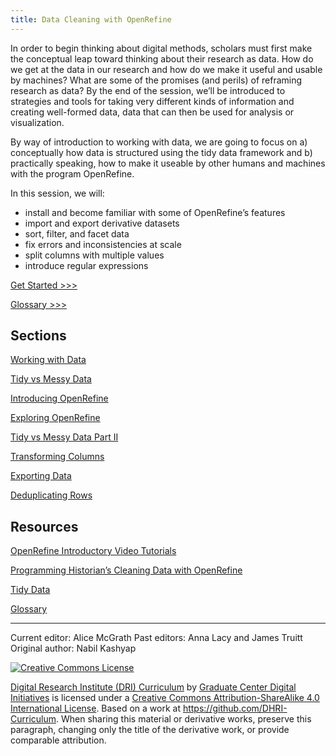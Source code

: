 ```yaml
---
title: Data Cleaning with OpenRefine
---
```


In order to begin thinking about digital methods, scholars must first make the conceptual leap toward thinking about their research as data. How do we get at the data in our research and how do we make it useful and usable by machines? What are some of the promises (and perils) of reframing research as data? By the end of the session, we’ll be introduced to strategies and tools for taking very different kinds of information and creating well-formed data, data that can then be used for analysis or visualization.

By way of introduction to working with data, we are going to focus on a) conceptually how data is structured using the tidy data framework and b) practically speaking, how to make it useable by other humans and machines with the program OpenRefine.

In this session, we will:

- install and become familiar with some of OpenRefine's features
- import and export derivative datasets
- sort, filter, and facet data
- fix errors and inconsistencies at scale
- split columns with multiple values
- introduce regular expressions

[Get Started >>>](sections/working-with-data.md)

[Glossary >>>](https://github.com/tri-cods/glossary/blob/master/sections/tidy-data.md) 

## Sections

[Working with Data](sections/working-with-data.md)

[Tidy vs Messy Data](sections/tidy-vs-messy.md)

[Introducing OpenRefine](sections/introducing-openrefine.md)

[Exploring OpenRefine](sections/exploring-openrefine.md)

[Tidy vs Messy Data Part II](sections/tidy-vs-messy-ii.md)

[Transforming Columns](sections/transforming-columns.md)

[Exporting Data](sections/exporting-data.md)

[Deduplicating Rows](sections/deduplicating.md) 

## Resources

[OpenRefine Introductory Video Tutorials](http://openrefine.org/)

[Programming Historian's Cleaning Data with OpenRefine](https://programminghistorian.org/en/lessons/cleaning-data-with-openrefine)

[Tidy Data](https://www.jstatsoft.org/article/view/v059i10/)

[Glossary](https://github.com/tri-cods/glossary/blob/master/sections/tidy-data.md)

-----

Current editor: Alice McGrath
Past editors: Anna Lacy and James Truitt
Original author: Nabil Kashyap

[![Creative Commons License](https://i.creativecommons.org/l/by-sa/4.0/88x31.png)](http://creativecommons.org/licenses/by-sa/4.0/)

[Digital Research Institute (DRI) Curriculum](http://purl.org/dc/terms/) by [Graduate Center Digital Initiatives](https://gcdi.commons.gc.cuny.edu/) is licensed under a [Creative Commons Attribution-ShareAlike 4.0 International License](http://creativecommons.org/licenses/by-sa/4.0/). Based on a work at <https://github.com/DHRI-Curriculum>. When sharing this material or derivative works, preserve this paragraph, changing only the title of the derivative work, or provide comparable attribution.
